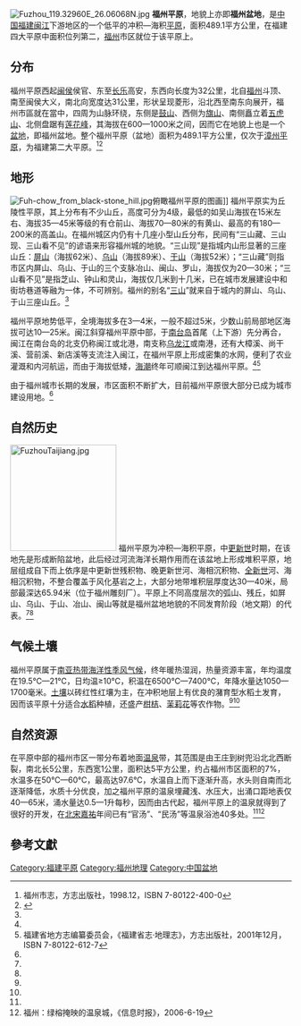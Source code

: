 [[File:Fuzhou_119.32960E_26.06068N.jpg|thumb]]
'''福州平原'''，地貌上亦即'''福州盆地'''，是[[中国|中国]][[福建|福建]][[闽江|闽江]]下游地区的一个低平的冲积—海积[[平原|平原]]，面积489.1平方公里，在福建四大平原中面积位列第二，[[福州|福州]]市区就位于该平原上。

==分布==
福州平原西起[[闽侯|闽侯]]侯官、东至[[长乐|长乐]]高安，东西向长度为32公里，北自[[福州|福州]]斗顶、南至闽侯大义，南北向宽度达31公里，形状呈现菱形，沿北西至南东向展开，福州市區就在當中，四周为山脉环绕，东侧是[[鼓山|鼓山]]、西侧为[[旗山國家森林公園|旗山]]、南侧矗立着[[五虎山|五虎山]]、北侧盘踞有[[莲花峰|莲花峰]]，其海拔在600—1000米之间，因而它在地貌上也是一个[[盆地|盆地]]，即福州盆地。整个福州平原（盆地）面积为489.1平方公里，仅次于[[漳州平原|漳州平原]]，为福建第二大平原。<ref name="福州市志">福州市志，方志出版社，1998.12，ISBN 7-80122-400-0</ref><ref name="搜狐体育">{{cite web |url=http://2008.sohu.com/20070423/n249638254.shtml |title=福建省福州市(中国)-搜狐2008奥运 |accessdate=2008-07-26 |publisher=搜狐体育 |language=zh-hans |archive-date=2008-09-08 |archive-url=https://web.archive.org/web/20080908023712/http://2008.sohu.com/20070423/n249638254.shtml |dead-url=no }}</ref>

==地形==
[[File:Fuh-chow_from_black-stone_hill.jpg|thumb]]俯瞰福州平原的图画]]
福州平原实为丘陵性平原，其上分布有不少山丘，高度可分为4级，最低的如吴山海拔在15米左右、海拔35—45米等级的有仓前山、海拔70—80米的有黄山、最高的有180—200米的高盖山。在福州城区内仍有十几座小型山丘分布，民间有“三山藏、三山现、三山看不见”的谚语来形容福州城的地貌。“三山现”是指城内山形显著的三座山丘：[[屏山_(福州)|屏山]]（海拔62米）、[[乌山|乌山]]（海拔89米）、[[于山|于山]]（海拔52米）；“三山藏”则指市区内屏山、乌山、于山的三个支脉冶山、闽山、罗山，海拔仅为20—30米；“三山看不见”是指芝山、钟山和灵山，海拔仅几米到十几米，已在城市发展建设中和街坊巷道等融为一体，不可辨别。福州的别名“[[三山|三山]]”就来自于城内的屏山、乌山、于山三座山丘。<ref name="福州市志"/>

福州平原地势低平，全境海拔多在3—4米，一般不超过5米，少数山前局部地区海拔可达10—25米。闽江斜穿福州平原中部，于[[南台岛|南台岛]]首尾（上下游）先分再合，闽江在南台岛的北支仍称闽江或北港，南支称[[乌龙江|乌龙江]]或南港，还有大樟溪、尚干溪、营前溪、新店溪等支流注入闽江，在福州平原上形成密集的水网，便利了农业灌溉和内河航运，而由于海拔低矮，[[潮汐|海潮]]终年可顺闽江到达福州平原。<ref name="福州市志"/><ref name="《福建省志·地理志》">福建省地方志编纂委员会，《福建省志·地理志》，方志出版社，2001年12月，ISBN 7-80122-612-7</ref>

由于福州城市长期的发展，市区面积不断扩大，目前福州平原很大部分已成为城市建设用地。<ref name="福州市志"/>

==自然历史==
[[File:FuzhouTaijiang.jpg|190px]]
福州平原为冲积—海积平原，中[[更新世|更新世]]时期，在该地先是形成断陷盆地，此后经过河流海洋长期作用而在该盆地上形成堆积平原，地层组成自下而上依序是中更新世残积物、晚更新世河、海相沉积物、[[全新世|全新世]]河、海相沉积物，不整合覆盖于风化基岩之上，大部分地带堆积层厚度达30—40米，局部最深达65.94米（位于福州雕刻厂）。平原上不同高度层次的弧山、残丘，如屏山、乌山、于山、冶山、闽山等就是福州盆地地貌的不同发育阶段（地文期）的代表。<ref name="福州市志"/><ref name="《福建省志·地理志》"/>

==气候土壤==
福州平原属于[[南亚热带海洋性季风气候|南亚热带海洋性季风气候]]，终年暖热湿润，热量资源丰富，年均温度在19.5℃—21℃，日均温≥10℃，积温在6500℃—7400℃，年降水量达1050—1700毫米。[[土壤|土壤]]以砖红性红壤为主，在冲积地层上有优良的潴育型水稻土发育，因而该平原十分适合[[水稻|水稻]]种植，还盛产[[柑桔|柑桔]]、[[茉莉花|茉莉花]]等农作物。<ref name="福州市志"/><ref name="《福建省志·地理志》"/>

==自然资源==
在平原中部的福州市区一带分布着地面[[温泉|温泉]]带，其范围是由王庄到树兜沿北北西断裂，南北长5公里，东西宽1公里，面积达5平方公里，约占福州市区面积的7%，水温多在50℃—60℃，最高达97.6℃，水温自上而下逐渐升高，水头则自南而北逐渐降低，水质十分优良，加之福州平原的温泉埋藏浅、水压大，出涌口距地表仅40—65米，涌水量达0.5—1升每秒，因而由古代起，福州平原上的温泉就得到了很好的开发，在[[北宋|北宋]][[嘉祐|嘉祐]]年间已有“官汤”、“民汤”等温泉浴池40多处。<ref name="《福建省志·地理志》"/><ref name="福州：绿榕掩映的温泉城">福州：绿榕掩映的温泉城，《信息时报》，2006-6-19</ref>

==參考文獻==
<div class="references-small">
<references />
</div>


{{中国平原}}
[[Category:福建平原|Category:福建平原]]
[[Category:福州地理|Category:福州地理]]
[[Category:中国盆地|Category:中国盆地]]
